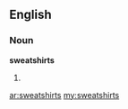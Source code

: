 ==English==

===Noun===
'''sweatshirts'''

# {{plural of|[[sweatshirt]]}}

[[ar:sweatshirts]]
[[my:sweatshirts]]